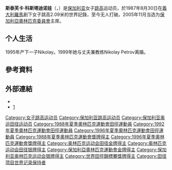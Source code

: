 {{Infobox sportsperson
| name                      = 斯泰芙卡·科斯塔迪诺娃<br />Stefka Kostadinova
| image                     = Stefka Kostadinova.JPG
| image_size                = 
| alt                       = 
| caption                   = 
| headercolor               = 
| textcolor                 = 
| real_name                 = 
| native_name               = 
| native_name_lang          = 
| romanizedname             = 
| english_name              = 
| birth_name                = 
| nickname                  = 
| nationality               = {{BGR}}
| national_team             = {{BGR}}
| ethnicity                 = 
| hometown                  = 
| citizenship               = 
| birth_date                = {{Birth date and age|year=1965|month=3|day=25}}
| birth_place               = {{BGR}}普羅夫迪夫
| death_date                = 
| death_place               = 
| resting_place             = 
| resting_place_coordinates = 
| monuments                 = 
| residence                 = {{BGR}}
| education                 = 
| alma_mater                = 
| occupation                = 
{{ubl
|保加利亞奧林匹克委員會主席
}}
| years_active              = 1981 -
| employer                  = 
| agent                     = 
| height                    = 
| weight                    = 
| spouse                    = 
{{plainlist |
*{{marriage|Nikolay Petrov|1995|1999|end=divorced}}
*{{marriage|Nikolai Popvasilev|2007}}
}}
| life_partner              = 
| other_interests           = 
| website                   = 
| module                    = 
| country                   = {{BGR}}
| sport                     = 田徑
| position                  = 
| shoots                    = 
| catches                   = 
| disability                = 
| disability_class          = 
| weight_class              = 
| weight_class_type         = 
| rank                      = 
| event                     = 跳高
| event_type                = 
| universityteam            = 
| collegeteam               = 
| league                    = 
| league_type               = 
| club                      = 
| team                      = 
| turnedpro                 = 
| turnedpro_type            = 
| partner                   = 
| former_partner            = 
| coach                     = Nikolay Petrov（-1999年）
| retired                   = 1999年
| coaching                  = 
| module2                   = 
| worlds                    = 
{{ubl
|'''1984年Friendship運動會'''：跳高第四名
|'''1985年世界室內運動會'''：跳高第一名
|'''1985年IAAF世界杯'''：跳高第一名
|'''1986年友好運動會'''：跳高第一名
|'''1987年世界室內田徑錦標賽'''：跳高第一名
|'''1987年世界田徑錦標賽'''：跳高第一名
|'''1989年世界室內田徑錦標賽'''：跳高第一名
|'''1991年世界田徑錦標賽'''：跳高第六名
|'''1993年世界室內田徑錦標賽'''：跳高第一名
|'''1993年IAAF大獎總決賽'''：跳高第一名
|'''1995年世界田徑錦標賽'''：跳高第一名
|'''1995年IAAF大獎總決賽'''：跳高第四名
|'''1997年世界室內田徑錦標賽'''：跳高第一名
}}
| regionals                 = 
{{ubl
|'''1981年歐洲青年田徑錦標賽'''：跳高第9名
|'''1984年歐洲室內田徑錦標賽'''：跳高第11名
|'''1985年歐洲室內田徑錦標賽'''：跳高第1名
|'''1986年歐洲田徑錦標賽'''：跳高第1名
|'''1987年歐洲室內田徑錦標賽'''：跳高第1名
|'''1992年歐洲室內田徑錦標賽'''：跳高第2名
|'''1994年歐洲室內田徑錦標賽'''：跳高第1名
}}
| nationals                 = 
| olympics                  = 
{{ubl
|'''1988年夏季奧林匹克運動會'''：跳高第二名
|'''1992年夏季奧林匹克運動會'''：跳高第四名
|'''1996年夏季奧林匹克運動會'''：跳高第一名
}}
| paralympics               = 
| commonwealth              = 
| highestranking            = 
| pb                        = 
{{ubl
|'''跳高'''：2.09公尺 （1987年 '''世界紀錄'''）
}}
| medaltemplates            = 
{{MedalCountry|{{BGR}}}}
{{MedalSport|女子田徑}}
{{MedalCompetition|世界室內運動會}}
{{MedalGold|1985年法國巴黎|跳高}}
{{MedalCompetition|歐洲室內田徑錦標賽}}
{{MedalGold|1985年希臘Piraeus|跳高}}
{{MedalGold|1987年法國列萬|跳高}}
{{MedalGold|1988年匈牙利布達佩斯|跳高}}
{{MedalSilver|1992年義大利熱那亞|跳高}}
{{MedalGold|1994年法國巴黎|跳高}}
{{MedalCompetition|IAAF世界杯}}
{{MedalGold|1985年澳大利亞坎培拉|跳高}}
{{MedalCompetition|友好運動會}}
{{MedalGold|1986年俄羅斯莫斯科|跳高}}
{{MedalCompetition|歐洲田徑錦標賽}}
{{MedalGold|1986年德國斯圖加特|跳高}}
{{MedalCompetition|世界室內田徑錦標賽}}
{{MedalGold|1987年美國印地安納州Indianapolis|跳高}}
{{MedalGold|1989年匈牙利布達佩斯|跳高}}
{{MedalGold|1993年加拿大安大略省多倫多|跳高}}
{{MedalGold|1997年法國巴黎|跳高}}
{{MedalCompetition|世界田徑錦標賽}}
{{MedalGold|1987年義大利羅馬|跳高}}
{{MedalGold|1995年瑞典哥德堡|跳高}}
{{MedalCompetition|夏季奧林匹克運動會}}
{{MedalSilver|1988年韓國漢城|跳高}}
{{MedalGold|1996年美國喬治亞州富爾頓郡亞特蘭大|跳高}}
{{MedalCompetition|IAAF大獎總決賽}}
{{MedalGold|1993年英國英格蘭倫敦|跳高}}
| show-medals               = 
| medaltemplates-title      = 
| module3                   = 
| updated                   = 2017年3月30日
}}
'''斯泰芙卡·科斯塔迪诺娃'''（{{lang-bg|'''Стефка Костадинова'''}}，{{bd|1965年|3月25日||}}）是[[保加利亚|保加利亚]]女子[[跳高|跳高]]运动员，於1987年8月30日在[[義大利|義大利]][[羅馬|羅馬]]創下女子跳高2.09米的世界記錄，至今无人打破。2005年11月当选为[[保加利亞奧林匹克委員會|保加利亞奧林匹克委員會]]主席。

== 个人生活 ==
1995年产下一子Nikolay。1999年她与丈夫兼教练Nikolay Petrov离婚。

== 參考資料 ==
{{Reflist}}

== 外部連結 ==
* {{IAAF name|60986}}
* [https://web.archive.org/web/20110715030157/http://www.sports-reference.com/olympics/athletes/ko/stefka-kostadinova-1.html]

{{奥林匹克运动会田径比赛女子跳高冠军}}
{{国际田联名人堂}}

{{Authority control}}
{{DEFAULTSORT:Kostadinova, Stefka}}
[[Category:女子跳高运动员|Category:女子跳高运动员]]
[[Category:保加利亚跳高运动员|Category:保加利亚跳高运动员]]
[[Category:保加利亚奥运田径运动员|Category:保加利亚奥运田径运动员]]
[[Category:1988年夏季奧林匹克運動會田徑運動員|Category:1988年夏季奧林匹克運動會田徑運動員]]
[[Category:1992年夏季奧林匹克運動會田徑運動員|Category:1992年夏季奧林匹克運動會田徑運動員]]
[[Category:1996年夏季奧林匹克運動會田徑運動員|Category:1996年夏季奧林匹克運動會田徑運動員]]
[[Category:1988年夏季奧林匹克運動會獎牌得主|Category:1988年夏季奧林匹克運動會獎牌得主]]
[[Category:1996年夏季奧林匹克運動會獎牌得主|Category:1996年夏季奧林匹克運動會獎牌得主]]
[[Category:奥林匹克运动会田径金牌得主|Category:奥林匹克运动会田径金牌得主]]
[[Category:奥林匹克运动会田径银牌得主|Category:奥林匹克运动会田径银牌得主]]
[[Category:保加利亞奧林匹克運動會金牌得主|Category:保加利亞奧林匹克運動會金牌得主]]
[[Category:保加利亚奥林匹克运动会银牌得主|Category:保加利亚奥林匹克运动会银牌得主]]
[[Category:世界田徑錦標賽獎牌得主|Category:世界田徑錦標賽獎牌得主]]
[[Category:田径项目世界记录保持者|Category:田径项目世界记录保持者]]